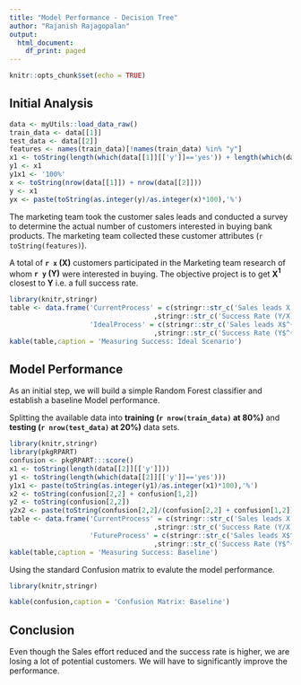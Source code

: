 ```yaml
---
title: "Model Performance - Decision Tree"
author: "Rajanish Rajagopalan"
output:
  html_document:
    df_print: paged
---
```


```r
knitr::opts_chunk$set(echo = TRUE)
```

## Initial Analysis 

```r
data <- myUtils::load_data_raw()
train_data <- data[[1]]
test_data <- data[[2]]
features <- names(train_data)[!names(train_data) %in% "y"]
x1 <- toString(length(which(data[[1]][['y']]=='yes')) + length(which(data[[2]][['y']]=='yes')))
y1 <- x1
y1x1 <- '100%'
x <- toString(nrow(data[[1]]) + nrow(data[[2]]))
y <- x1
yx <- paste(toString(as.integer(y)/as.integer(x)*100),'%')
```

The marketing team took the customer sales leads and conducted a survey to determine the actual number of customers interested in buying bank products. The marketing team collected these customer attributes (`r toString(features)`).

A total of **`r x` (X)** customers participated in the Marketing team research of whom **`r y` (Y)** were interested in buying. The objective project is to get **X$^{1}$** closest to **Y** i.e. a full success rate.

```r
library(knitr,stringr)
table <- data.frame('CurrentProcess' = c(stringr::str_c('Sales leads X: ', x),stringr::str_c('Products Sold Y: ', y)
                                    ,stringr::str_c('Success Rate (Y/X): ', yx)), 
                    'IdealProcess' = c(stringr::str_c('Sales leads X$^{1}$: ',x1),stringr::str_c('Products Sold Y$^{1}$: ', y1)
                                    ,stringr::str_c('Success Rate (Y$^{1}$/X$^{1}$): ',y1x1)))
kable(table,caption = 'Measuring Success: Ideal Scenario')
```


## Model Performance
As an initial step, we will build a simple Random Forest classifier and establish a baseline Model performance. 

Splitting the available data into **training (`r nrow(train_data)` at 80%)** and **testing (`r nrow(test_data)` at 20%)** data sets.

```r
library(knitr,stringr)
library(pkgRPART)
confusion <- pkgRPART:::score()
x1 <- toString(length(data[[2]][['y']]))
y1 <- toString(length(which(data[[2]][['y']]=='yes')))
y1x1 <- paste(toString(as.integer(y1)/as.integer(x1)*100),'%')
x2 <- toString(confusion[2,2] + confusion[1,2])
y2 <- toString(confusion[2,2])
y2x2 <- paste(toString(confusion[2,2]/(confusion[2,2] + confusion[1,2])*100),'%')
table <- data.frame('CurrentProcess' = c(stringr::str_c('Sales leads X: ', x1),stringr::str_c('Products Sold Y: ', y1)
                                    ,stringr::str_c('Success Rate (Y/X): ', y1x1)), 
                    'FutureProcess' = c(stringr::str_c('Sales leads X$^{1}$: ',x2),stringr::str_c('Products Sold Y$^{1}$: ', y2)
                                    ,stringr::str_c('Success Rate (Y$^{1}$/X$^{1}$): ',y2x2)))
kable(table,caption = 'Measuring Success: Baseline')
```

Using the standard Confusion matrix to evalute the model performance.
```r
library(knitr,stringr)

kable(confusion,caption = 'Confusion Matrix: Baseline')
```

## Conclusion
Even though the Sales effort reduced and the success rate is higher, we are losing a lot of potential customers. We will have to significantly improve the performance.
